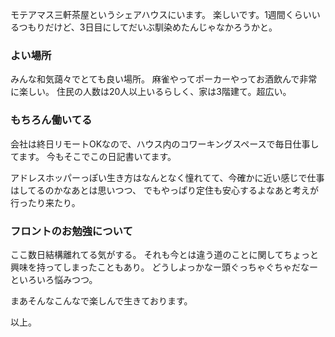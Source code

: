 モテアマス三軒茶屋というシェアハウスにいます。
楽しいです。1週間くらいいるつもりだけど、3日目にしてだいぶ馴染めたんじゃなかろうかと。

### よい場所

みんな和気藹々でとても良い場所。
麻雀やってポーカーやってお酒飲んで非常に楽しい。
住民の人数は20人以上いるらしく、家は3階建て。超広い。

### もちろん働いてる

会社は終日リモートOKなので、ハウス内のコワーキングスペースで毎日仕事してます。
今もそこでこの日記書いてます。

アドレスホッパーっぽい生き方はなんとなく憧れてて、今確かに近い感じで仕事はしてるのかなあとは思いつつ、
でもやっぱり定住も安心するよなあと考えが行ったり来たり。

### フロントのお勉強について

ここ数日結構離れてる気がする。
それも今とは違う道のことに関してちょっと興味を持ってしまったこともあり。
どうしよっかなー頭ぐっちゃぐちゃだなーといろいろ悩みつつ。

まあそんなこんなで楽しんで生きております。

以上。
